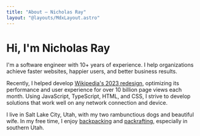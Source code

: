 ```yaml
---
title: "About — Nicholas Ray"
layout: "@layouts/MdxLayout.astro"
---
```



# Hi, I'm Nicholas Ray

I'm a software engineer with 10+ years of experience. I help
organizations achieve faster websites, happier users, and better
business results.

Recently, I helped develop
[Wikipedia's 2023 redesign](https://wikimediafoundation.org/wikipedia-desktop/),
optimizing its performance and user experience for over 10 billion
page views each month. Using JavaScript, TypeScript, HTML, and CSS, I
strive to develop solutions that work well on any network connection
and device.

I live in Salt Lake City, Utah, with my two rambunctious dogs and
beautiful wife. In my free time, I enjoy
[backpacking](<https://en.wikipedia.org/wiki/Backpacking_(hiking)>)
and [packrafting](https://en.wikipedia.org/wiki/Packraft), especially
in southern Utah.

<SocialLinks />
